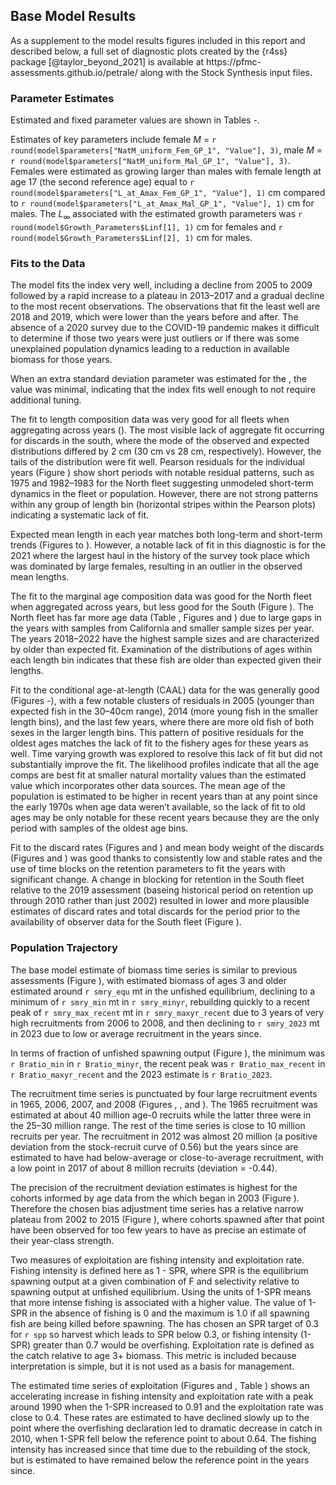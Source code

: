 ## Base Model Results
As a supplement to the model results figures included in this report and described below, a full set of diagnostic plots created by the {r4ss} package [@taylor_beyond_2021] is available at https://pfmc-assessments.github.io/petrale/ along with the Stock Synthesis input files.

### Parameter Estimates
Estimated and fixed parameter values are shown in Tables \ref{tab:table-pars-base-1}-\ref{tab:table-pars-base-8}.

Estimates of key parameters include 
female $M$ = 
`r round(model$parameters["NatM_uniform_Fem_GP_1", "Value"], 3)`, 
male $M$ = 
`r round(model$parameters["NatM_uniform_Mal_GP_1", "Value"], 3)`. 
Females were estimated as growing larger than males with female length at age 17
(the second reference age) equal to 
`r round(model$parameters["L_at_Amax_Fem_GP_1", "Value"], 1)` cm compared to
`r round(model$parameters["L_at_Amax_Mal_GP_1", "Value"], 1)` cm for males.
The $L_\infty$ associated with the estimated growth parameters was 
`r round(model$Growth_Parameters$Linf[1], 1)` cm for females and
`r round(model$Growth_Parameters$Linf[2], 1)` cm for males.

### Fits to the Data
The model fits the \gls{s-wcgbt} index very well, including a decline from 2005 to 2009 followed by a rapid increase to a plateau in 2013--2017 and a gradual decline to the most recent observations. The observations that fit the least well are 2018 and 2019, which were lower than the years before and after. The absence of a 2020 survey due to the COVID-19 pandemic makes it difficult to determine if those two years were just outliers or if there was some unexplained population dynamics leading to a reduction in available biomass for those years.

When an extra standard deviation parameter was estimated for the \gls{s-wcgbt}, the value was minimal, indicating that the index fits well enough to not require additional tuning.

The fit to length composition data was very good for all fleets when aggregating across years (\ref{fig:len-agg-fit}). The most visible lack of aggregate fit occurring for discards in the south, where the mode of the observed and expected distributions differed by 2 cm (30 cm vs 28 cm, respectively). However, the tails of the distribution were fit well. Pearson residuals for the individual years (Figure \ref{fig:len-all-pearson}) show short periods with notable residual patterns, such as 1975 and 1982--1983 for the North fleet suggesting unmodeled short-term dynamics in the fleet or population. However, there are not strong patterns within any group of length bin (horizontal stripes within the Pearson plots) indicating a systematic lack of fit.

Expected mean length in each year matches both long-term and short-term trends (Figures \ref{fig:len-francis-north} to \ref{fig:len-francis-wcgbt}). However, a notable lack of fit in this diagnostic is for the 2021 \gls{s-wcgbt} where the largest haul in the history of the survey took place which was dominated by large females, resulting in an outlier in the observed mean lengths.

The fit to the marginal age composition data was good for the North fleet when aggregated across years, but less good for the South (Figure \ref{fig:agg-marg-age-fit}). The North fleet has far more age data (Table \ref{tab:table-compweight-base}, Figures \ref{fig:age-all-bubbles} and \ref{fig:age-all-pearson}) due to large gaps in the years with samples from California and smaller sample sizes per year. The years 2018--2022 have the highest sample sizes and are characterized by older than expected fit. Examination of the distributions of ages within each length bin indicates that these fish are older than expected given their lengths.

Fit to the conditional age-at-length (CAAL) data for the \gls{s-wcgbt} was generally good (Figures \ref{fig:caal-dat1}-\ref{fig:caal-fit2}), with a few notable clusters of residuals in 2005 (younger than expected fish in the 30--40cm range), 2014 (more young fish in the smaller length bins), and the last few years, where there are more old fish of both sexes in the larger length bins.
This pattern of positive residuals for the oldest ages matches the lack of fit to the fishery ages for these years as well. Time varying growth was explored to resolve this lack of fit but did not substantially improve the fit. The likelihood profiles indicate that all the age comps are best fit at smaller natural mortality values than the estimated value which incorporates other data sources. The mean age of the population is estimated to be higher in recent years than at any point since the early 1970s when age data weren't available, so the lack of fit to old ages may be only notable for these recent years because they are the only period with samples of the oldest age bins.

Fit to the discard rates (Figures \ref{fig:discard_fitNorth} and \ref{fig:discard_fitSouth}) and mean body weight of the discards (Figures \ref{fig:mnwt_fitNorth} and \ref{fig:mnwt_fitSouth}) was good thanks to consistently low and stable rates and the use of time blocks on the retention parameters to fit the years with significant change. A change in blocking for retention in the South fleet relative to the 2019 assessment (baseing historical period on retention up through 2010 rather than just 2002) resulted in lower and more plausible estimates of discard rates and total discards for the period prior to the availability of observer data for the South fleet (Figure \ref{fig:discard_comparison}).

### Population Trajectory
<!-- variables used in R code below are calculates are in the exec summary -->

The base model estimate of biomass time series is similar to previous assessments (Figure \ref{fig:smry-bio-historical}), with estimated biomass of ages 3 and older estimated around `r smry_equ` mt in the unfished equilibrium, declining to a minimum of `r smry_min` mt in `r smry_minyr`, rebuilding quickly to a recent peak of `r smry_max_recent` mt in `r smry_maxyr_recent` due to 3 years of very high recruitments from 2006 to 2008, and then declining to `r smry_2023` mt in 2023 due to low or average recruitment in the years since.

In terms of fraction of unfished spawning output (Figure \ref{fig:depl}), the minimum was `r Bratio_min` in `r Bratio_minyr`, the recent peak was `r Bratio_max_recent` in `r Bratio_maxyr_recent` and the 2023 estimate is `r Bratio_2023`.

The recruitment time series is punctuated by four large recruitment events in 1965, 2006, 2007, and 2008 (Figures \ref{fig:stock-recruit}, \ref{fig:recruits}, and \ref{fig:rec-devs}). The 1965 recruitment was estimated at about 40 million age-0 recruits while the latter three were in the 25--30 million range. The rest of the time series is close to 10 million recruits per year. The recruitment in 2012 was almost 20 million (a positive deviation from the stock-recruit curve of 0.56) but the years since are estimated to have had below-average or close-to-average recruitment, with a low point in 2017 of about 8 million recruits (deviation = -0.44).

The precision of the recruitment deviation estimates is highest for the cohorts informed by age data from the \gls{s-wcgbt} which began in 2003 (Figure \ref{fig:rec-devs}). Therefore the chosen bias adjustment time series has a relative narrow plateau from 2002 to 2015 (Figure \ref{fig:biasadj}), where cohorts spawned after that point have been observed for too few years to have as precise an estimate of their year-class strength.

Two measures of exploitation are fishing intensity and exploitation rate. Fishing intensity is defined here as 1 - SPR, where SPR is the equilibrium spawning output at a given combination of F and selectivity relative to spawning output at unfished equilibrium. Using the units of 1-SPR means that more intense fishing is associated with a higher value. The value of 1-SPR in the absence of fishing is 0 and the maximum is 1.0 if all spawning fish are being killed before spawning. The \gls{pfmc} has chosen an SPR target of 0.3 for `r spp` so harvest which leads to SPR below 0.3, or fishing intensity (1-SPR) greater than 0.7 would be overfishing. Exploitation rate is defined as the catch relative to age 3+ biomass. This metric is included because interpretation is simple, but it is not used as a basis for management. 

The estimated time series of exploitation (Figures \ref{fig:spr} and \ref{fig:phase}, Table \ref{tab:exploitES}) shows an accelerating increase in fishing intensity and exploitation rate with a peak around 1990 when the 1-SPR increased to 0.91 and the exploitation rate was close to 0.4. These rates are estimated to have declined slowly up to the point where the overfishing declaration led to dramatic decrease in catch in 2010, when 1-SPR fell below the reference point to about 0.64. The fishing intensity has increased since that time due to the rebuilding of the stock, but is estimated to have remained below the reference point in the years since.
